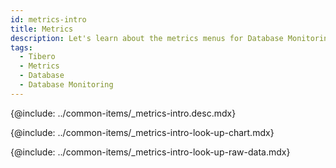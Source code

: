 ```yaml
---
id: metrics-intro
title: Metrics
description: Let's learn about the metrics menus for Database Monitoring analysis.
tags:
  - Tibero
  - Metrics
  - Database
  - Database Monitoring
---
```



<!-- Overview-->

{@include: ../common-items/_metrics-intro.desc.mdx}

<IntroExam category='db_tibero_counter'/>

<ProdImg img='metrics-example-00.png' desc=''/>

<!-- View Metrics Chart-->

{@include: ../common-items/_metrics-intro-look-up-chart.mdx}  

<LookupchartDesc metric='active sessions' category='db_oracle_counter' />

<!-- View Metrics Raw Data-->

{@include: ../common-items/_metrics-intro-look-up-raw-data.mdx}
